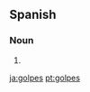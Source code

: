 ==Spanish==

===Noun===
{{infl|es|noun form|g=m|g2=p}}

# {{plural of|[[golpe]]|lang=Spanish|nocat=1}}

[[ja:golpes]]
[[pt:golpes]]